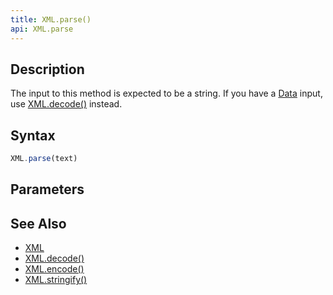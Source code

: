 ```yaml
---
title: XML.parse()
api: XML.parse
---
```


## Description

<Summary/>

The input to this method is expected to be a string. If you have a [Data](/reference/api/Data) input, use [XML.decode()](/reference/api/XML/decode) instead.

## Syntax

``` js
XML.parse(text)
```

## Parameters

<Parameters/>

## See Also

* [XML](/reference/api/XML)
* [XML.decode()](/reference/api/XML/decode)
* [XML.encode()](/reference/api/XML/encode)
* [XML.stringify()](/reference/api/XML/stringify)
